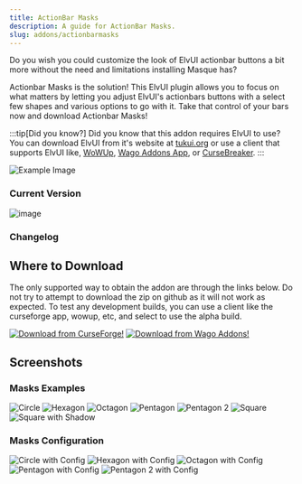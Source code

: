 ```yaml
---
title: ActionBar Masks
description: A guide for ActionBar Masks.
slug: addons/actionbarmasks
---
```



<Background />

Do you wish you could customize the look of ElvUI actionbar buttons a bit more without the need and limitations installing Masque has?

Actionbar Masks is the solution! This ElvUI plugin allows you to focus on what matters by letting you adjust ElvUI's actionbars buttons with a select few shapes and various options to go with it. Take that control of your bars now and download Actionbar Masks!

:::tip[Did you know?]
Did you know that this addon requires ElvUI to use? You can download ElvUI from it's website at [tukui.org](https://tukui.org/elvui) or use a client that supports ElvUI like, [WoWUp](https://wowup.io/), [Wago Addons App](https://addons.wago.io/app), or [CurseBreaker](https://github.com/AcidWeb/CurseBreaker).
:::

<img src="https://cdn-images.repoocreforged.dev/ActionBarMasks/Config_Example.png" alt="Example Image" />

### Current Version
<img src="https://img.shields.io/github/v/tag/repooc/ElvUI_ActionBarMasks?style=for-the-badge&label=%20&color=A330C9" alt="image" data-zoom-off />

### Changelog
<Changelog />

## Where to Download
The only supported way to obtain the addon are through the links below. Do not try to attempt to download the zip on github as it will not work as expected. To test any development builds, you can use a client like the curseforge app, wowup, etc, and select to use the alpha build.

<FluidGrid minColumnWidth="20rem">
  <a href="https://www.curseforge.com/wow/addons/actionbar-masks-elvui-plugin"><img src="/images/CurseForgeBanner.png" alt="Download from CurseForge!" data-zoom-off /></a>
  <a href="https://addons.wago.io/addons/elvui-actionbarmasks"><img src="/images/WagoBanner.png" alt="Download from Wago Addons!" data-zoom-off /></a>
</FluidGrid>

## Screenshots
### Masks Examples
<FluidGrid minColumnWidth="20rem">
  <img src="https://cdn-images.repoocreforged.dev/ActionBarMasks/Circle.png" alt="Circle" />
  <img src="https://cdn-images.repoocreforged.dev/ActionBarMasks/Hexagon.png" alt="Hexagon" />
  <img src="https://cdn-images.repoocreforged.dev/ActionBarMasks/Octagon.png" alt="Octagon" />
  <img src="https://cdn-images.repoocreforged.dev/ActionBarMasks/Pentagon.png" alt="Pentagon" />
  <img src="https://cdn-images.repoocreforged.dev/ActionBarMasks/Pentagon2.png" alt="Pentagon 2" />
  <img src="https://cdn-images.repoocreforged.dev/ActionBarMasks/Square.png" alt="Square" />
  <img src="https://cdn-images.repoocreforged.dev/ActionBarMasks/SquareWithShadow.png" alt="Square with Shadow" />
</FluidGrid>

### Masks Configuration
<FluidGrid minColumnWidth="20rem">
  <img src="https://cdn-images.repoocreforged.dev/ActionBarMasks/Circle_Black_Thin_Ring.png" alt="Circle with Config" />
  <img src="https://cdn-images.repoocreforged.dev/ActionBarMasks/Hexagon_Black_Thin_Ring.png" alt="Hexagon with Config" />
  <img src="https://cdn-images.repoocreforged.dev/ActionBarMasks/OctagonWithConfig.png" alt="Octagon with Config" />
  <img src="https://cdn-images.repoocreforged.dev/ActionBarMasks/PentagonWithConfig.png" alt="Pentagon with Config" />
  <img src="https://cdn-images.repoocreforged.dev/ActionBarMasks/Pentagon2WithConfig.png" alt="Pentagon 2 with Config" />
</FluidGrid>
